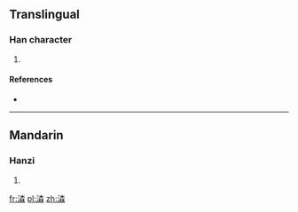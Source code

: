 ==Translingual==

===Han character===
{{Han char|rn=85|rad=水|as=12|sn=15|four=|canj=EDDD}}

# {{defn|Han|sort=水12}}

====References====
* {{Han ref|kx=0651.060|dkj=18297|hdz=31737.060|uh=6F79|ud=28537}}

----

==Mandarin==

===Hanzi===
{{cmn-hanzi|pin=[[chán]] ([[chan2]])|wg=ch'an<sup>2</sup>}}

# {{defn|lang=cmn|sort=水12}}

[[fr:潹]]
[[pl:潹]]
[[zh:潹]]
